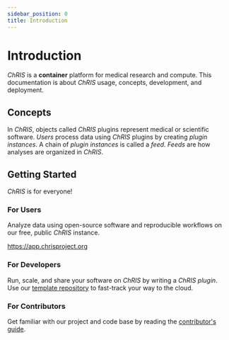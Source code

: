 ```yaml
---
sidebar_position: 0
title: Introduction
---
```


# Introduction

_ChRIS_ is a **container** platform for medical research and compute.
This documentation is about _ChRIS_ usage, concepts, development, and deployment.

## Concepts

In _ChRIS_, objects called _ChRIS_ plugins represent medical or scientific software.
_Users_ process data using _ChRIS_ plugins by creating _plugin instances_. A chain of
_plugin instances_ is called a _feed._ _Feeds_ are how analyses are organized in _ChRIS_.

## Getting Started

_ChRIS_ is for everyone!

<div class="container container-of-same-height-cards">
  <div class="row">
    <div class="col col--4">
      <div class="card">
        <div class="card__header">
          <h3>For Users</h3>
        </div>
        <div class="card__body">
          <p>
            Analyze data using open-source software and reproducible workflows
            on our free, public <em>ChRIS</em> instance.
          </p>
          <p>
            <a href="https://app.chrisproject.org">https://app.chrisproject.org</a>
          </p>
        </div>
      </div>
    </div>
    <div class="col col--4">
      <div class="card">
        <div class="card__header">
          <h3>For Developers</h3>
        </div>
        <div class="card__body">
          <p>
            Run, scale, and share your software on <em>ChRIS</em> by writing a <em>ChRIS plugin</em>.
            Use our <a href="https://github.com/FNNDSC/python-chrisapp-template">template repository</a> to
            fast-track your way to the cloud.
          </p>
        </div>
      </div>
    </div>
    <div class="col col--4">
      <div class="card">
        <div class="card__header">
          <h3>For Contributors</h3>
        </div>
        <div class="card__body">
          <p>
            Get familiar with our project and code base by reading the
            <a href="/docs/guide">contributor's guide</a>.
          </p>
        </div>
      </div>
    </div>
  </div>
</div>
